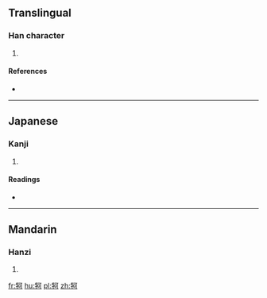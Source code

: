 ==Translingual==

===Han character===
{{Han char|rn=93|rad=牛|as=05|sn=9|four=|canj=竹手一弓口 (HQMNR)}}

# {{defn|Han|sort=牛05}}

====References====
* {{Han ref|kx=0700.010|dkj=19984|hdz=31806.110|uh=7271|ud=29297}}

----

==Japanese==

===Kanji===
{{ja-kanji|grade=|rs=牛05}}

# {{defn|lang=ja|sort=牛05}}

====Readings====
* {{ja-readings|on=[[か]] (ka)|kun=}}

----

==Mandarin==

===Hanzi===
{{cmn-hanzi|pin=[[gē]] ([[ge1]]), [[qiàn]] ([[qian4]])|wg=ko<sup>1</sup>, ch'ien<sup>4</sup>}}

# {{defn|lang=cmn|sort=牛05}}

[[fr:牱]]
[[hu:牱]]
[[pl:牱]]
[[zh:牱]]